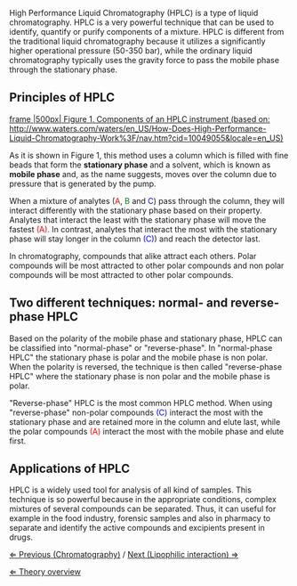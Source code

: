 High Performance Liquid Chromatography (HPLC) is a type of liquid chromatography. HPLC is a very powerful technique that can be used to identify, quantify or purify components of a mixture. HPLC is different from the traditional liquid chromatography because it utilizes a significantly higher operational pressure (50-350 bar), while the ordinary liquid chromatography typically uses the gravity force to pass the mobile phase through the stationary phase.


==Principles of HPLC==
[[File: HPLC_components.jpg |frame |500px| Figure 1. Components of an HPLC instrument (based on: http://www.waters.com/waters/en_US/How-Does-High-Performance-Liquid-Chromatography-Work%3F/nav.htm?cid=10049055&locale=en_US)]]

As it is shown in Figure 1, this method uses a column which is filled with fine beads that form the '''stationary phase''' and a solvent, which is known as '''mobile phase''' and, as the name suggests, moves over the column due to pressure that is generated by the pump.



When a mixture of analytes (<span style="color:#ff0000">A</span>, <span style="color:#008000">B</span> and <span style="color:#0000ff">C</span>) pass through the column, they will interact differently with the stationary phase based on their property. Analytes that interact the least with the stationary phase will move the fastest <span style="color:#ff0000">(A)</span>. In contrast, analytes that interact the most with the stationary phase  will stay longer in the column <span style="color:#0000ff">(C)</span>) and reach the detector last. 


In chromatography, compounds that alike attract each others. Polar compounds will be most attracted to other polar compounds and non polar compounds will be most attracted to other polar compounds.  


==Two different techniques: normal- and reverse-phase HPLC==
Based on the polarity of the mobile phase and stationary phase, HPLC can be classified into "normal-phase" or "reverse-phase". In "normal-phase HPLC" the stationary phase is polar and the mobile phase is non polar. When the polarity is reversed, the technique is then called "reverse-phase HPLC" where the stationary phase is non polar and the mobile phase is polar. 


"Reverse-phase" HPLC is the most common HPLC method. When using "reverse-phase" non-polar compounds <span style="color:#0000ff">(C)</span> interact the most with the stationary phase and are retained more in the column and elute last, while the polar compounds <span style="color:#ff0000">(A)</span> interact the most with the mobile phase and elute first. 


==Applications of HPLC==
HPLC is a widely used tool for analysis of all kind of samples. This technique is so powerful because in the appropriate conditions, complex mixtures of several compounds can be separated. Thus, it can useful for example in the food industry, forensic samples and also in pharmacy to separate and identify the active compounds and excipients present in drugs.



[[Chromatography|&lArr; Previous (Chromatography)]] / [[Lipophilic interaction|Next (Lipophilic interaction) &rArr;]]

[[HPLC|&lArr; Theory overview]]